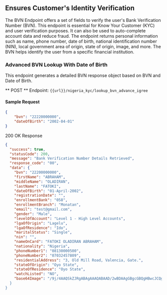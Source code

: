 ## Ensures Customer's Identity Verification

The BVN Endpoint offers a set of fields to verify the user's Bank Verification Number (BVN). This endpoint is essential for Know Your Customer (KYC) and user verification purposes. It can also be used to auto-complete account data and reduce fraud. The endpoint returns personal information such as name, phone number, date of birth, national identification number (NIN), local government area of origin, state of origin, image, and more. The BVN helps identify the user from a specific financial institution.

### Advanced BVN Lookup With Date of Birth

This endpoint generates a detailed BVN response object based on BVN and Date of Birth.

** POST **
Endpoint: `{{url}}/nigeria_kyc/lookup_bvn_advance_igree`

#### Sample Request

```json
{
    "bvn": "22220000000", 
    "dateOfBirth": "2002-04-01"
}
```

200 OK Response

``` json
{
  "success": true,
  "statusCode": 200,
  "message": "Bank Verification Number Details Retrieved",
  "response_code": "00",
  "data": {
    "bvn": "22200000000",
    "firstName": "ABRAHAM",
    "middleName": "OLADIRAN",
    "lastName": "FATOKI",
    "dateOfBirth": "01-April-2002",
    "registrationDate": "",
    "enrollmentBank": "058",
    "enrollmentBranch": "Monatan",
    "email": "test@gmail.com",
    "gender": "Male",
    "levelOfAccount": "Level 1 - High Level Accounts",
    "lgaOfOrigin": "Lagelu",
    "lgaOfResidence": "Ido",
    "maritalStatus": "Single",
    "nin": "",
    "nameOnCard": "FATOKI OLADIRAN ABRAHAM",
    "nationality": "Nigeria",
    "phoneNumber1": "08130000500",
    "phoneNumber2": "07032457809",
    "residentialAddress": "3, Old Mill Road, Valencia, Gate.",
    "stateOfOrigin": "Oyo State",
    "stateOfResidence": "Oyo State",
    "watchListed": "NO",
    "base64Image": "/9j/4AAQSkZJRgABAgAAAQABAAD/2wBDAAgGBgcGBQgHBwcJCQgKDBQNDAsLDBkSEw8UHRofHh0aHBwgJC4nICIsIxwcKDcpLDAxNDQ0Hyc5PTgyPC4zNDL/2wBDAQkJCQwLDBgNDRgyIRwhMjIyMjIyMjIyMjIyMjIyMjIyMjIyMjIyMjIyMjIyMjIyMjIyMjIyMjIyMjIyMjIyMjL/wAARCAGQASwDA
  }
}
```
